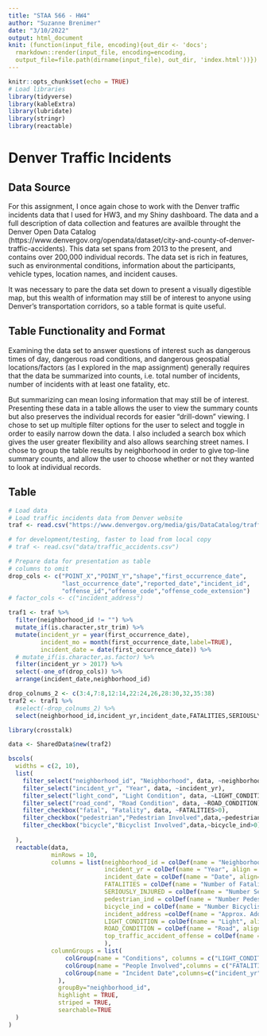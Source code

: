 ```yaml
---
title: "STAA 566 - HW4"
author: "Suzanne Brenimer"
date: "3/10/2022"
output: html_document
knit: (function(input_file, encoding){out_dir <- 'docs';
  rmarkdown::render(input_file, encoding=encoding,
  output_file=file.path(dirname(input_file), out_dir, 'index.html'))})
---
```


```r
knitr::opts_chunk$set(echo = TRUE)
# Load libraries
library(tidyverse)
library(kableExtra)
library(lubridate)
library(stringr)
library(reactable)

```

# Denver Traffic Incidents

## Data Source

For this assignment, I once again chose to work with the Denver traffic incidents data that I used for HW3, and my Shiny dashboard. The data and a full description of data collection and features are availble throught the Denver Open Data Catalog (https://www.denvergov.org/opendata/dataset/city-and-county-of-denver-traffic-accidents). This data set spans from 2013 to the present, and contains over 200,000 individual records. The data set is rich in features, such as environmental conditions, information about the participants, vehicle types, location names, and incident causes. 

It was necessary to pare the data set down to present a visually digestible map, but this wealth of information may still be of interest to anyone using Denver's transportation corridors, so a table format is quite useful.

## Table Functionality and Format

Examining the data set to answer questions of interest such as dangerous times of day, dangerous road conditions, and dangerous geospatial locations/factors (as I explored in the map assignment) generally requires that the data be summarized into counts, i.e. total number of incidents, number of incidents with at least one fatality, etc. 

But summarizing can mean losing information that may still be of interest. Presenting these data in a table allows the user to view the summary counts but also preserves the individual records for easier "drill-down" viewing.  I chose to set up multiple filter options for the user to select and toggle in order to easily narrow down the data. I also included a search box which gives the user greater flexibility and also allows searching street names. I chose to group the table results by neighborhood in order to give top-line summary counts, and allow the user to choose whether or not they wanted to look at individual records.


## Table

```r
# Load data
# Load traffic incidents data from Denver website
traf <- read.csv("https://www.denvergov.org/media/gis/DataCatalog/traffic_accidents/csv/traffic_accidents.csv")

# for development/testing, faster to load from local copy
# traf <- read.csv("data/traffic_accidents.csv")

# Prepare data for presentation as table
# columns to omit
drop_cols <- c("POINT_X","POINT_Y","shape","first_occurrence_date",
               "last_occurrence_date","reported_date","incident_id",
               "offense_id","offense_code","offense_code_extension")
# factor_cols <- c("incident_address")

traf1 <- traf %>%
  filter(neighborhood_id != "") %>%
  mutate_if(is.character,str_trim) %>%
  mutate(incident_yr = year(first_occurrence_date),
         incident_mo = month(first_occurrence_date,label=TRUE),
         incident_date = date(first_occurrence_date)) %>%
  # mutate_if(is.character,as.factor) %>%
  filter(incident_yr > 2017) %>%
  select(-one_of(drop_cols)) %>%
  arrange(incident_date,neighborhood_id)

drop_colnums_2 <- c(3:4,7:8,12:14,22:24,26,28:30,32,35:38)
traf2 <- traf1 %>%
  #select(-drop_colnums_2) %>%
  select(neighborhood_id,incident_yr,incident_date,FATALITIES,SERIOUSLY_INJURED,pedestrian_ind,bicycle_ind,incident_address,LIGHT_CONDITION,ROAD_CONDITION,top_traffic_accident_offense)


```


```r
library(crosstalk)

data <- SharedData$new(traf2)

bscols(
  widths = c(2, 10),
  list(
    filter_select("neighborhood_id", "Neighborhood", data, ~neighborhood_id),
    filter_select("incident_yr", "Year", data, ~incident_yr),
    filter_select("light_cond", "Light Condition", data, ~LIGHT_CONDITION),
    filter_select("road_cond", "Road Condition", data, ~ROAD_CONDITION),
    filter_checkbox("fatal", "Fatality", data, ~FATALITIES>0),
    filter_checkbox("pedestrian","Pedestrian Involved",data,~pedestrian_ind>0),
    filter_checkbox("bicycle","Bicyclist Involved",data,~bicycle_ind>0)
    
  ),
  reactable(data, 
            minRows = 10,
            columns = list(neighborhood_id = colDef(name = "Neighborhood", align="left"), 
                           incident_yr = colDef(name = "Year", align = "left"),
                           incident_date = colDef(name = "Date", align="left"),
                           FATALITIES = colDef(name = "Number of Fatalities", align = "right", aggregate="sum"), 
                           SERIOUSLY_INJURED = colDef(name = "Number Seriously Injured", align="right", aggregate="sum"), 
                           pedestrian_ind = colDef(name = "Number Pedestrians Involved", align="right", aggregate="sum"), 
                           bicycle_ind = colDef(name = "Number Bicyclists Involved",align="right", aggregate="sum"),
                           incident_address =colDef(name = "Approx. Address",align="left"),
                           LIGHT_CONDITION = colDef(name = "Light", align="left"), 
                           ROAD_CONDITION = colDef(name = "Road", align="left"), 
                           top_traffic_accident_offense = colDef(name = "Offense", align="left")
                           ),
            columnGroups = list(
                colGroup(name = "Conditions", columns = c("LIGHT_CONDITION","ROAD_CONDITION")),
                colGroup(name = "People Involved",columns = c("FATALITIES","SERIOUSLY_INJURED","pedestrian_ind","bicycle_ind")),
                colGroup(name = "Incident Date",columns=c("incident_yr","incident_date"))
              ),
              groupBy="neighborhood_id",
              highlight = TRUE,
              striped = TRUE,
              searchable=TRUE
  )
)

```

